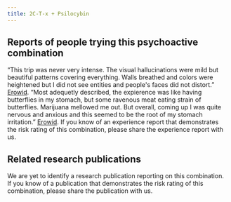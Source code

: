 ---
title: 2C-T-x + Psilocybin
---

## Reports of people trying this psychoactive combination

“This trip was never very intense. The visual hallucinations were mild but beautiful patterns covering everything. Walls breathed and colors were heightened but I did not see entities and people's faces did not distort.” [Erowid](https://www.erowid.org/experiences/exp.php?ID=9218).
“Most adequetly described, the expierence was like having butterflies in my stomach, but some ravenous meat eating strain of butterflies. Marijuana mellowed me out. But overall, coming up I was quite nervous and anxious and this seemed to be the root of my stomach irritation.” [Erowid](https://www.erowid.org/experiences/exp.php?ID=27081).
If you know of an experience report that demonstrates the risk rating of this combination, please share the experience report with us.


## Related research publications

We are yet to identify a research publication reporting on this combination. If you know of a publication that demonstrates the risk rating of this combination, please share the publication with us.

